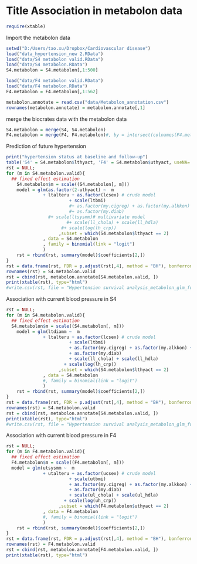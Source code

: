 Title Association in metabolon data
========================================================
<link href="custom.css" rel="stylesheet">

```r
require(xtable)
```

Import the metabolon data
```r
setwd("D:/Users/tao.xu/Dropbox/Cardiovascular disease")
load("data_hypertension_new 2.RData")
load("data/S4 metabolon valid.RData")
load("data/S4 metabolon.RData")
S4.metabolon = S4.metabolon[,1:500]

load("data/F4 metabolon valid.RData")
load("data/F4 metabolon.RData")
F4.metabolon = F4.metabolon[,1:562]

metabolon.annotate = read.csv("data/Metabolon_annotation.csv")
rownames(metabolon.annotate) = metabolon.annotate[,1]
```

merge the biocrates data with the metabolon data
```r
S4.metabolon = merge(S4, S4.metabolon)
F4.metabolon = merge(F4, F4.metabolon)#, by = intersect(colnames(F4.metabolon), colnames(F4))[1:8])
```

Prediction of future hypertension

```r
print("hypertension status at baseline and follow-up")
table('S4' = S4.metabolon$lthyact, 'F4' = S4.metabolon$uthyact, useNA='ifany')
rst = NULL;
for (m in S4.metabolon.valid){
  ## fixed effect estimation
	S4.metabolon$m = scale((S4.metabolon[, m]))
	model = glm(as.factor(2-uthyact) ~  m 
              + ltalteru + as.factor(lcsex) # crude model
					    + scale(ltbmi)
					    #+ as.factor(my.cigreg) + as.factor(my.alkkon) + as.factor(my.physical)
					    #+ as.factor(my.diab)
	            #+ scale(ltsysmm)# multivariate model
					   #+ scale(ll_chola) + scale(ll_hdla)
				     #+ scale(log(lh_crp))
			        ,subset = which(S4.metabolon$lthyact == 2)
              , data = S4.metabolon
              , family = binomial(link = "logit")
              )
	rst = rbind(rst, summary(model)$coefficients[2,])
}
rst = data.frame(rst, FDR = p.adjust(rst[,4], method = "BH"), bonferroni = p.adjust(rst[,4], method = "bonferroni"))
rownames(rst) = S4.metabolon.valid
rst = cbind(rst, metabolon.annotate[S4.metabolon.valid, ])
print(xtable(rst), type="html")
#write.csv(rst, file = "Hypertension survival analysis_metabolon_glm_full model plus sysBP.csv")
```

Association with current blood pressure in S4

```r
rst = NULL;
for (m in S4.metabolon.valid){
  ## fixed effect estimation
  S4.metabolon$m = scale((S4.metabolon[, m]))
	model = glm(ltdiamm ~  m 
              + ltalteru + as.factor(lcsex) # crude model
					    + scale(ltbmi)
					    + as.factor(my.cigreg) + as.factor(my.alkkon) + as.factor(my.physical)
					    + as.factor(my.diab)
					    + scale(ll_chola) + scale(ll_hdla)
				      + scale(log(lh_crp))
			        ,subset = which(S4.metabolon$lthyact == 2)
              , data = S4.metabolon
              #, family = binomial(link = "logit")
              )
	rst = rbind(rst, summary(model)$coefficients[2,])
}
rst = data.frame(rst, FDR = p.adjust(rst[,4], method = "BH"), bonferroni = p.adjust(rst[,4], method = "bonferroni"))
rownames(rst) = S4.metabolon.valid
rst = cbind(rst, metabolon.annotate[S4.metabolon.valid, ])
print(xtable(rst), type="html")
#write.csv(rst, file = "Hypertension survival analysis_metabolon_glm_full model plus sysBP.csv")
```

Association with current blood pressure in F4
```r
rst = NULL;
for (m in F4.metabolon.valid){
  ## fixed effect estimation
  F4.metabolon$m = scale((F4.metabolon[, m]))
  model = glm(utsysmm ~  m 
              + utalteru + as.factor(ucsex) # crude model
					    + scale(utbmi)
					    + as.factor(my.cigreg) + as.factor(my.alkkon) + as.factor(my.physical)
					    + as.factor(my.diab)
					    + scale(ul_chola) + scale(ul_hdla)
				      + scale(log(uh_crp))
			        ,subset = which(F4.metabolon$uthyact == 2)
              , data = F4.metabolon
              #, family = binomial(link = "logit")
              )
	rst = rbind(rst, summary(model)$coefficients[2,])
}
rst = data.frame(rst, FDR = p.adjust(rst[,4], method = "BH"), bonferroni = p.adjust(rst[,4], method = "bonferroni"))
rownames(rst) = F4.metabolon.valid
rst = cbind(rst, metabolon.annotate[F4.metabolon.valid, ])
print(xtable(rst), type="html")
```